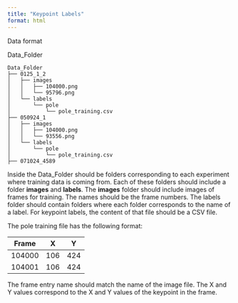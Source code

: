 ---
title: "Keypoint Labels"
format: html
---

Data format

Data_Folder

```         
Data_Folder
├── 0125_1_2
│   ├── images
│   │   ├── 104000.png
│   │   └── 95796.png
│   └── labels
│       └── pole
│           └── pole_training.csv
├── 050924_1
│   ├── images
│   │   ├── 104000.png
│   │   └── 93556.png
│   └── labels
│       └── pole
│           └── pole_training.csv
├── 071024_4589
```

Inside the Data_Folder should be folders corresponding to each experiment where training data is coming from. Each of these folders should include a folder **images** and **labels**. The **images** folder should include images of frames for training. The names should be the frame numbers. The labels folder should contain folders where each folder corresponds to the name of a label. For keypoint labels, the content of that file should be a CSV file.

The pole training file has the following format:

| Frame  | X   | Y   |
|--------|-----|-----|
| 104000 | 106 | 424 |
| 104001 | 106 | 424 |

The frame entry name should match the name of the image file. The X and Y values correspond to the X and Y values of the keypoint in the frame.
